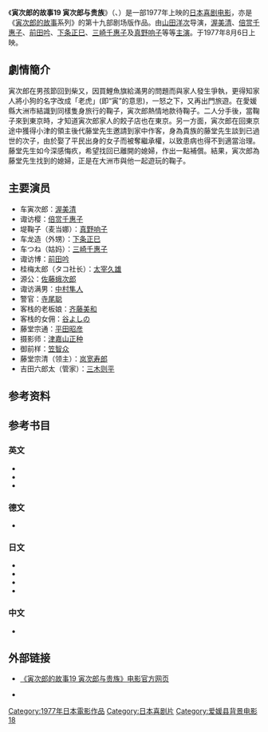 {{noteTA
|1=zh-hans:寅次郎的故事; zh-hant:男人真命苦;
}}
{{Infobox Film
| name = 寅次郎的故事19 寅次郎与贵族<br><small>男はつらいよ 寅次郎と殿様<br>Tora-san Meets His Lordship</small>
| image = 
| caption = 
| director = [[山田洋次|山田洋次]]
| producer = [[岛津清|岛津清]]
| writer = 山田洋次<br>朝间义隆
| starring = [[渥美清|渥美清]]<br>[[真野响子|真野响子]]
| music = [[山本直纯|山本直纯]]
| cinematography = 高羽哲夫
| editing = 石井岩
| distributor = [[松竹|松竹]]
| released = {{Film date|1977|8|6}}
| runtime = 99分钟
| country = {{JPN}}
| language = 日语
| budget = 
| gross = 
| preceded_by = [[寅次郎的故事18_寅次郎纯情诗集|寅次郎的故事18 寅次郎纯情诗集]]
| followed_by = [[寅次郎的故事20_加油啊寅次郎|寅次郎的故事20 加油啊寅次郎]]
}}

《'''寅次郎的故事19 寅次郎与贵族'''》（{{lang-ja|男はつらいよ 寅次郎と殿様}}、{{lang-en|Tora-san Meets His Lordship；又名：Tora-san and a Lord<ref>{{cite web|url=http://www.citwf.com/film257093.htm|title=OTOKO WA TSURAIYO -TORAJIRO TO TONOSAMA|accessdate=2013-05-17|publisher=[[Complete_Index_to_World_Film|Complete Index to World Film]]|language=en|archive-date=2012-09-13|archive-url=https://web.archive.org/web/20120913075430/http://www.citwf.com/film257093.htm|dead-url=no}}</ref>}}）是一部1977年上映的[[日本|日本]][[喜剧电影|喜剧电影]]，亦是《[[寅次郎的故事|寅次郎的故事]]系列》的第十九部剧场版作品。由[[山田洋次|山田洋次]]导演，[[渥美清|渥美清]]、[[倍赏千惠子|倍赏千惠子]]、[[前田吟|前田吟]]、[[下条正巳|下条正巳]]、[[三崎千惠子|三崎千惠子]]及[[真野响子|真野响子]]等等[[主演|主演]]。于1977年8月6日上映。

==劇情簡介==
寅次郎在男孩節回到柴又，因買鯉魚旗給滿男的問題而與家人發生爭執，更得知家人將小狗的名字改成「老虎」(即“寅”的意思)，一怒之下，又再出門旅遊。在愛媛縣大洲市結識到同樣隻身旅行的鞠子，寅次郎熱情地款待鞠子。二人分手後，當鞠子來到東京時，才知道寅次郎家人的餃子店也在東京。另一方面，寅次郎在回東京途中獲得小津的領主後代藤堂先生邀請到家中作客，身為貴族的藤堂先生談到已過世的次子，由於娶了平民出身的女子而被奪繼承權，以致患病也得不到適當治理。藤堂先生如今深感悔疚，希望找回已離開的媳婦，作出一點補償。結果，寅次郎為藤堂先生找到的媳婦，正是在大洲市與他一起遊玩的鞠子。

==主要演员==
*车寅次郎：[[渥美清|渥美清]]
*诹访樱：[[倍赏千惠子|倍赏千惠子]]
*堤鞠子（麦当娜）：[[真野响子|真野响子]]
*车龙造（外甥）：[[下条正巳|下条正巳]]
*车つね（姑妈）：[[三崎千惠子|三崎千惠子]]
*诹访博：[[前田吟|前田吟]]
*桂梅太郎（タコ社长）：[[太宰久雄|太宰久雄]]
*源公：[[佐藤蛾次郎|佐藤蛾次郎]]
*诹访满男：[[中村隼人|中村隼人]]
*警官：[[寺尾聪|寺尾聪]]
*客栈的老板娘：[[齐藤美和|齐藤美和]]
*客栈的女佣：[[谷よしの|谷よしの]]
*藤堂宗通：[[平田昭彦|平田昭彦]]
*摄影师：[[津嘉山正种|津嘉山正种]]
*御前样：[[笠智众|笠智众]]
*藤堂宗清（领主）：[[岚宽寿郎|岚宽寿郎]]
*吉田六郎太（管家）：[[三木のり平|三木则平]]

==参考资料==
{{reflist}}

==参考书目==
===英文===
* {{cite web|url=http://ftvdb.bfi.org.uk/sift/title/305842|title=OTOKO WA TSURAI YO TORAJIRO TO TONOSAMA (1977)|accessdate=2013-05-17|publisher=[[英国电影协会|英国电影协会]]|language=en|archive-url=https://web.archive.org/web/20121017231939/http://ftvdb.bfi.org.uk/sift/title/305842|archive-date=2012-10-17|dead-url=yes}}
* {{cite web|url=http://www.citwf.com/film257093.htm|title=OTOKO WA TSURAIYO -TORAJIRO TO TONOSAMA|accessdate=2013-05-17|publisher=[[Complete_Index_to_World_Film|Complete Index to World Film]]|language=en|archive-date=2012-09-13|archive-url=https://web.archive.org/web/20120913075430/http://www.citwf.com/film257093.htm|dead-url=no}}
* {{cite web|first=Stuart|last=Galbraith IV|authorlink=Stuart Galbraith IV|url=http://www.dvdtalk.com/reviews/20443/tora-san-19-tora-san-meets-his-lordship/|title=Tora-san 19: Tora-san meets His Lordship (Region 3)|date=2006-03-02|accessdate=2013-05-17|publisher=[[DVD_Talk|DVD Talk]]|language=en|archive-date=2012-10-09|archive-url=https://web.archive.org/web/20121009142041/http://www.dvdtalk.com/reviews/20443/tora-san-19-tora-san-meets-his-lordship/|dead-url=no}}

===德文===
* {{cite web|url=http://www.molodezhnaja.ch/torasan19.htm|title=Tora-San Meets His Lordship|accessdate=2013-05-17|publisher=[http://www.molodezhnaja.ch/ www.molodezhnaja.ch]|language=de|archive-date=2013-05-21|archive-url=https://web.archive.org/web/20130521062210/http://molodezhnaja.ch/torasan19.htm|dead-url=no}}

===日文===
* {{cite web|url=http://www.allcinema.net/prog/show_c.php?num_c=146000|title=男はつらいよ　寅次郎と殿様(1977)|accessdate=2013-05-17|publisher=[http://www.allcinema.net/ www.allcinema.net]|language=ja|archive-date=2013-12-07|archive-url=https://web.archive.org/web/20131207160838/http://www.allcinema.net/prog/show_c.php?num_c=146000|dead-url=no}}
* {{cite web|url=http://www.japanese-cinema-db.jp/details/12831|title=男はつらいよ 寅次郎と殿様|accessdate=2013-05-17|publisher=[http://www.japanese-cinema-db.jp/index.php 日本电影院数据库]（[[日本文化厅|日本文化厅]]）|language=ja|deadurl=yes|archiveurl=https://web.archive.org/web/20120311072903/http://www.japanese-cinema-db.jp/details/12831|archivedate=2012-03-11}}
* {{cite web|url=http://www.jmdb.ne.jp/1977/da002360.htm|title=男はつらいよ 寅次郎と殿様|accessdate=2013-05-17|language=ja|publisher=[[日本电影数据库|日本电影数据库]]|archive-date=2013-05-19|archive-url=https://web.archive.org/web/20130519164632/http://www.jmdb.ne.jp/1977/da002360.htm|dead-url=no}}
* {{cite web|url=http://www.kinejun.jp/cinema/id/18723|title=男はつらいよ 寅次郎と殿様|accessdate=2013-05-17|language=ja|publisher=[[电影旬报|电影旬报]]|deadurl=yes|archiveurl=https://web.archive.org/web/20120309142141/http://www.kinejun.jp/cinema/id/18723|archivedate=2012-03-09}}

===中文===
* {{cite web|url=http://movie.douban.com/subject/1981205/|title=寅次郎的故事19 寅次郎与贵族|accessdate=2013-05-17|publisher=豆瓣电影|archive-date=2016-03-08|archive-url=https://web.archive.org/web/20160308032138/https://movie.douban.com/subject/1981205/|dead-url=no}}

==外部链接==
{{Portal|日本|电影}}
* {{ja icon}} [https://web.archive.org/web/20130617151622/http://www.tora-san.jp/toranomaki/movie19/ 《寅次郎的故事19 寅次郎与贵族》电影官方网页]
* {{en icon}} {{imdb title|0076510|寅次郎的故事19 寅次郎与贵族}}

{{寅次郎的故事}}

{{DEFAULTSORT:Tora-san-19}}
[[Category:1977年日本電影作品|Category:1977年日本電影作品]]
[[Category:日本喜剧片|Category:日本喜剧片]]
[[Category:爱媛县背景电影|Category:爱媛县背景电影]]
[[Category:寅次郎的故事系列|18]]